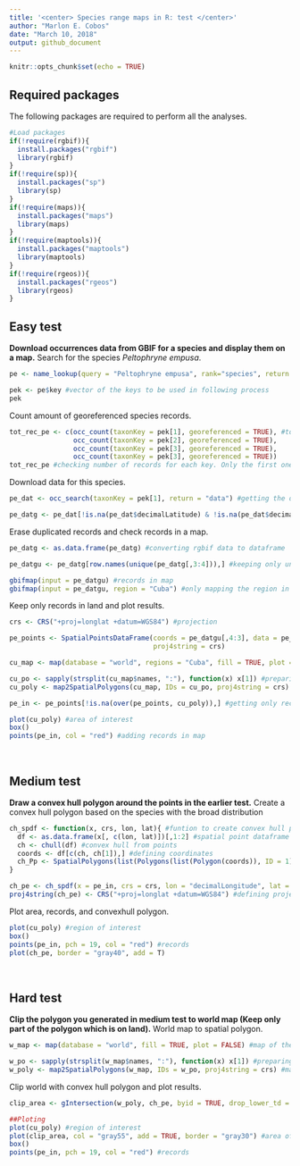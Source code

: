 ```yaml
---
title: '<center> Species range maps in R: test </center>'
author: "Marlon E. Cobos"
date: "March 10, 2018"
output: github_document
---
```


```r
knitr::opts_chunk$set(echo = TRUE)
```

## Required packages

The following packages are required to perform all the analyses.

```r
#Load packages
if(!require(rgbif)){
  install.packages("rgbif")
  library(rgbif)
}
if(!require(sp)){
  install.packages("sp")
  library(sp)
}
if(!require(maps)){
  install.packages("maps")
  library(maps)
}
if(!require(maptools)){
  install.packages("maptools")
  library(maptools)
}
if(!require(rgeos)){
  install.packages("rgeos")
  library(rgeos)
}
```

## Easy test

**Download occurrences data from GBIF for a species and display them on a map.**
Search for the species *Peltophryne empusa*.

```r
pe <- name_lookup(query = "Peltophryne empusa", rank="species", return = "data") #data frame with information of the species

pek <- pe$key #vector of the keys to be used in following process
pek
```

Count amount of georeferenced species records.

```r
tot_rec_pe <- c(occ_count(taxonKey = pek[1], georeferenced = TRUE), #total number of records for this species using all keys
                occ_count(taxonKey = pek[2], georeferenced = TRUE),
                occ_count(taxonKey = pek[3], georeferenced = TRUE),
                occ_count(taxonKey = pek[3], georeferenced = TRUE))
tot_rec_pe #checking number of records for each key. Only the first one is useful
```

Download data for this species.

```r
pe_dat <- occ_search(taxonKey = pek[1], return = "data") #getting the data from GBIF

pe_datg <- pe_dat[!is.na(pe_dat$decimalLatitude) & !is.na(pe_dat$decimalLongitude),] #keeping only georeferenced records
```

Erase duplicated records and check records in a map.

```r
pe_datg <- as.data.frame(pe_datg) #converting rgbif data to dataframe

pe_datgu <- pe_datg[row.names(unique(pe_datg[,3:4])),] #keeping only unique records

gbifmap(input = pe_datgu) #records in map
gbifmap(input = pe_datgu, region = "Cuba") #only mapping the region in wich the species actually is
```

Keep only records in land and plot results.

```r
crs <- CRS("+proj=longlat +datum=WGS84") #projection

pe_points <- SpatialPointsDataFrame(coords = pe_datgu[,4:3], data = pe_datgu, #converting dataframe in spatialpointdataframe 
                                    proj4string = crs)

cu_map <- map(database = "world", regions = "Cuba", fill = TRUE, plot = FALSE) #map of Cuba

cu_po <- sapply(strsplit(cu_map$names, ":"), function(x) x[1]) #preparing data to create polygon
cu_poly <- map2SpatialPolygons(cu_map, IDs = cu_po, proj4string = crs) #map to polygon

pe_in <- pe_points[!is.na(over(pe_points, cu_poly)),] #getting only records in land

plot(cu_poly) #area of interest
box()
points(pe_in, col = "red") #adding records in map
```

<br>

## Medium test

**Draw a convex hull polygon around the points in the earlier test.**
Create a convex hull polygon based on the species with the broad distribution

```r
ch_spdf <- function(x, crs, lon, lat){ #funtion to create convex hull polygon
  df <- as.data.frame(x[, c(lon, lat)])[,1:2] #spatial point dataframe to data frame keeping only coordinates
  ch <- chull(df) #convex hull from points
  coords <- df[c(ch, ch[1]),] #defining coordinates
  ch_Pp <- SpatialPolygons(list(Polygons(list(Polygon(coords)), ID = 1))) #transformation of C_hull into a polygon
}

ch_pe <- ch_spdf(x = pe_in, crs = crs, lon = "decimalLongitude", lat = "decimalLatitude") #creating convexhull polygon
proj4string(ch_pe) <- CRS("+proj=longlat +datum=WGS84") #defining projection
```

Plot area, records, and convexhull polygon.

```r
plot(cu_poly) #region of interest
box()
points(pe_in, pch = 19, col = "red") #records
plot(ch_pe, border = "gray40", add = T)
```

<br>

## Hard test

**Clip the polygon you generated in medium test to world map (Keep only part of the polygon which is on land).**
World map to spatial polygon.

```r
w_map <- map(database = "world", fill = TRUE, plot = FALSE) #map of the world

w_po <- sapply(strsplit(w_map$names, ":"), function(x) x[1]) #preparing data to create polygon
w_poly <- map2SpatialPolygons(w_map, IDs = w_po, proj4string = crs) #map to polygon
```

Clip world with convex hull polygon and plot results.

```r
clip_area <- gIntersection(w_poly, ch_pe, byid = TRUE, drop_lower_td = TRUE)

##Ploting
plot(cu_poly) #region of interest
plot(clip_area, col = "gray55", add = TRUE, border = "gray30") #area of interest clipped with convexhull
box()
points(pe_in, pch = 19, col = "red") #records
```

